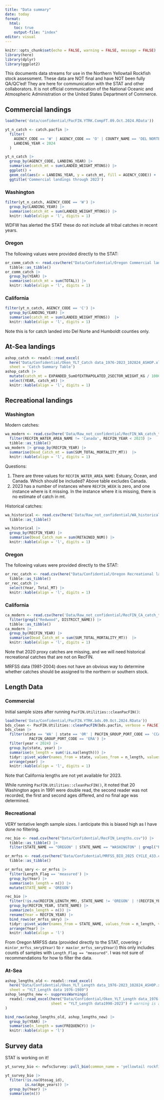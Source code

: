 ```yaml
---
title: "Data summary"
date: today
format: 
  html:
    toc: true
    output-file: "index"
editor: visual
---
```


```r
knitr::opts_chunk$set(echo = FALSE, warning = FALSE, message = FALSE)
library(here)
library(dplyr)
library(ggplot2)
```

This documents data streams for use in the Northern Yellowtail Rockfish stock assessment. These data are NOT final and have NOT been fully QA/QC'ed! They are here for communication with the STAT and other collaborators. It is not official communication of the National Oceanic and Atmospheric Administration or the United States Department of Commerce.

## Commercial landings

```r
load(here('data/confidential/PacFIN.YTRK.CompFT.09.Oct.2024.RData'))

yt_n_catch <- catch.pacfin |>
  filter(
    AGENCY_CODE == 'W' | AGENCY_CODE == 'O' | COUNTY_NAME == 'DEL NORTE' | COUNTY_NAME == 'HUMBOLDT',
    LANDING_YEAR < 2024
  )

yt_n_catch |>
  group_by(AGENCY_CODE, LANDING_YEAR) |>
  summarise(catch_mt = sum(LANDED_WEIGHT_MTONS)) |>
  ggplot() +
  geom_col(aes(x = LANDING_YEAR, y = catch_mt, fill = AGENCY_CODE)) +
  ggtitle('Commercial landings through 2023')

```

### Washington

```r
filter(yt_n_catch, AGENCY_CODE == 'W') |>
  group_by(LANDING_YEAR) |>
  summarise(catch_mt = sum(LANDED_WEIGHT_MTONS)) |>
  knitr::kable(align = 'l', digits = 1)
```

WDFW has alerted the STAT these do not include all tribal catches in recent years. 

### Oregon

The following values were provided directly to the STAT:
```r
or_comm_catch <- read.csv(here("Data/Confidential/Oregon Commercial landings_433_2023.csv")) |>
  tibble::as_tibble()
or_comm_catch |> 
  group_by(YEAR) |>
  summarise(catch_mt = sum(TOTAL)) |>
  knitr::kable(align = 'l', digits = 1)
```


### California

```r
filter(yt_n_catch, AGENCY_CODE == 'C') |>
  group_by(LANDING_YEAR) |>
  summarise(catch_mt = sum(LANDED_WEIGHT_MTONS))  |>
  knitr::kable(align = 'l', digits = 1)
```

Note this is for catch landed into Del Norte and Humboldt counties only.

## At-Sea landings

```r
ashop_catch <- readxl::read_excel(
  here("Data/Confidential/Oken_YLT_Catch data_1976-2023_102824_ASHOP.xlsx"), 
  sheet = 'Catch Summary Table')
ashop_catch |>
  mutate(catch_mt = EXPANDED_SumOfEXTRAPOLATED_2SECTOR_WEIGHT_KG / 1000) |>
  select(YEAR, catch_mt) |>
  knitr::kable(align = 'l', digits = 1)
```


## Recreational landings

### Washington

Modern catches:

```r
wa_modern <- read.csv(here('Data/Raw_not_confidential/RecFIN_WA_catch_to_2023.csv')) |>
  filter(RECFIN_WATER_AREA_NAME != 'Canada', RECFIN_YEAR < 2023) |>
  tibble::as_tibble()
wa_modern |> group_by(RECFIN_YEAR) |>
  summarise(Dead_Catch_mt = sum(SUM_TOTAL_MORTALITY_MT))  |>
  knitr::kable(align = 'l', digits = 1)
```

Questions:

1.  There are three values for `RECFIN_WATER_AREA_NAME`: Estuary, Ocean, and Canada. Which should be included? Above table excludes Canada.
2.  2023 has a number of instances where `RECFIN_WEEK` is zero, and one instance where is it missing. In the instance where it is missing, there is no estimate of catch in mt.

Historical catches:

```r
wa_historical <- read.csv(here('Data/Raw_not_confidential/WA_historical_rec.csv')) |>
  tibble::as_tibble()

wa_historical |>
  group_by(RECFIN_YEAR) |>
  summarise(Dead_Catch_num = sum(RETAINED_NUM)) |>
  knitr::kable(align = 'l', digits = 1)
```

### Oregon

The following values were provided directly to the STAT:
```r
or_rec_catch <- read.csv(here("Data/Confidential/Oregon Recreational landings_433_2023.csv")) |>
  tibble::as_tibble()
or_rec_catch |>
  select(Year, Total_MT) |>
  knitr::kable(align = 'l', digits = 1)
```


### California

```r
ca_modern <- read.csv(here('Data/Raw_not_confidential/RecFIN_CA_catch_to_2023.csv')) |>
  filter(grepl("Redwood", DISTRICT_NAME)) |>
  tibble::as_tibble()
ca_modern |>
  group_by(RECFIN_YEAR) |>
  summarise(Dead_Catch_mt = sum(SUM_TOTAL_MORTALITY_MT))  |>
  knitr::kable(align = 'l', digits = 1)
```

Note that 2020 proxy catches are missing, and we will need historical recreational catches that are not on RecFIN.

MRFSS data (1981-2004) does not have an obvious way to determine whether catches should be assigned to the northern or southern stock.

## Length Data

### Commercial

Initial sample sizes after running `PacFIN.Utilities::cleanPacFIN()`:

```r
load(here('Data/Confidential/PacFIN.YTRK.bds.09.Oct.2024.RData'))
bds_clean <- PacFIN.Utilities::cleanPacFIN(bds.pacfin, verbose = FALSE) 
bds_clean |>
  filter(state == 'WA' | state == 'OR' | PACFIN_GROUP_PORT_CODE == 'CCA' |
           PACFIN_GROUP_PORT_CODE == 'ERA') |>
  filter(year < 2024) |>
  group_by(state, year) |>
  summarise(n_length = sum(!is.na(length))) |>
  tidyr::pivot_wider(names_from = state, values_from = n_length, values_fill = 0) |>
  arrange(year) |>
  knitr::kable(align = 'l', digits = 1)

```

Note that California lengths are not yet available for 2023.

While running `PacFIN.Utilities::cleanPacFIN()`, it noted that 20 Washington ages in 1991 were double read, the second reader was not recorded, the first and second ages differed, and no final age was determined.

### Recreational

VERY tentative length sample sizes. I anticipate this is biased high as I have done no filtering.

```r
rec_bio <- read.csv(here("Data/Confidential/RecFIN_Lengths.csv")) |>
  tibble::as_tibble() |>
  filter(STATE_NAME == "OREGON" | STATE_NAME == "WASHINGTON" | grepl("REDWOOD", RECFIN_PORT_NAME))

or_mrfss <- read.csv(here("Data/Confidential/MRFSS_BIO_2025 CYCLE_433.csv")) |>
  tibble::as_tibble()

or_mrfss_smry <- or_mrfss |> 
  filter(Length_Flag == 'measured') |>
  group_by(Year) |> 
  summarise(n_length = n()) |>
  mutate(STATE_NAME = 'OREGON')

rec_bio |>
  filter(!is.na(RECFIN_LENGTH_MM), STATE_NAME != 'OREGON' | !(RECFIN_YEAR %in% or_mrfss_smry$Year)) |>
  group_by(RECFIN_YEAR, STATE_NAME) |>
  summarize(n_length = n()) |>
  rename(Year = RECFIN_YEAR) |>
  bind_rows(or_mrfss_smry) |> 
  tidyr::pivot_wider(names_from = STATE_NAME, values_from = n_length, values_fill = 0) |> 
  arrange(Year) |>
  knitr::kable(align = 'l')
```
From Oregon MRFSS data (provided directly to the STAT, covering `r min(or_mrfss_smry$Year)` to `r max(or_mrfss_smry$Year)`) this only includes counts of samples with `Length_Flag == "measured"`. I was not sure of recommendations for how to filter the data.

### At-Sea
```r
ashop_lengths_old <- readxl::read_excel(
  here("Data/Confidential/Oken_YLT_Length data_1976-2023_102824_ASHOP.xlsx"), 
  sheet = "YLT_Length data 1976-1989")
ashop_lengths_new <- suppressWarnings(
  readxl::read_excel(here("Data/Confidential/Oken_YLT_Length data_1976-2023_102824_ASHOP.xlsx"), 
                     sheet = "YLT_Length data1990-2023") # warning is about converting text to numeric
)

bind_rows(ashop_lengths_old, ashop_lengths_new) |>
  group_by(YEAR) |>
  summarise(n_length = sum(FREQUENCY)) |>
  knitr::kable(align = 'l')
```


## Survey data

STAT is working on it!

```r
yt_survey_bio <- nwfscSurvey::pull_bio(common_name = 'yellowtail rockfish', survey = 'NWFSC.Combo')

yt_survey_bio |>
  filter(!is.na(Otosag_id),
         is.na(Age_years)) |>
  group_by(Year) |>
  summarise(n())

```

